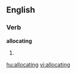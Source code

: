 
==English==

===Verb===
'''allocating'''

# {{present participle of|[[allocate]]}}

[[hu:allocating]]
[[vi:allocating]]